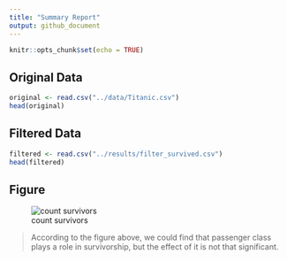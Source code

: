 ```yaml
---
title: "Summary Report"
output: github_document
---
```


```r
knitr::opts_chunk$set(echo = TRUE)
```

## Original Data

```r
original <- read.csv("../data/Titanic.csv")
head(original)
```

## Filtered Data

```r
filtered <- read.csv("../results/filter_survived.csv")
head(filtered)
```

## Figure   
    
![count survivors](../results/count_survived.png) 
    
> According to the figure above, we could find that passenger class plays a role in survivorship, but the effect of it is not that significant. 
         
         
